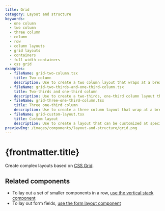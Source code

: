 ```yaml
---
title: Grid
category: Layout and structure
keywords:
  - one column
  - two column
  - three column
  - column
  - row
  - column layouts
  - grid layouts
  - containers
  - full width containers
  - css grid
examples:
  - fileName: grid-two-column.tsx
    title: Two column
    description: Use to create a two column layout that wraps at a breakpoint and aligns to a twelve column grid.
  - fileName: grid-two-thirds-and-one-third-column.tsx
    title: Two-thirds and one-third column
    description: Use to create a two-thirds, one-third column layout that wraps at a breakpoint and aligns to a twelve column grid.
  - fileName: grid-three-one-third-column.tsx
    title: Three one-third column
    description: Use to create a three column layout that wrap at a breakpoint and aligns to a twelve column grid.
  - fileName: grid-custom-layout.tsx
    title: Custom layout
    description: Use to create a layout that can be customized at specific breakpoints.
previewImg: /images/components/layout-and-structure/grid.png
---
```


# {frontmatter.title}

<Lede>

Create complex layouts based on [CSS Grid](https://developer.mozilla.org/en-US/docs/Web/CSS/grid).

</Lede>

<Examples />

<Props componentName={frontmatter.title} />

## Related components

- To lay out a set of smaller components in a row, [use the vertical stack component](https://polaris.shopify.com/components/layout-and-structure/vertical-stack)
- To lay out form fields, [use the form layout component](https://polaris.shopify.com/components/form-layout)
